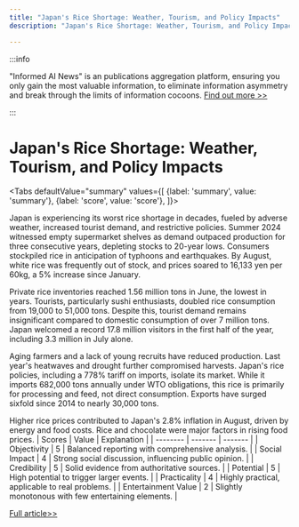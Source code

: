 ```yaml
---
title: "Japan's Rice Shortage: Weather, Tourism, and Policy Impacts"
description: "Japan's Rice Shortage: Weather, Tourism, and Policy Impacts"

---
```



:::info

"Informed AI News" is an publications aggregation platform, ensuring you only gain the most valuable information, to eliminate information asymmetry and break through the limits of information cocoons.  [Find out more >>](/)

:::

# Japan's Rice Shortage: Weather, Tourism, and Policy Impacts


<Tabs
	defaultValue="summary"
	values={[
	{label: 'summary', value: 'summary'},
	{label: 'score', value: 'score'},
]}>
<TabItem value="summary">


Japan is experiencing its worst rice shortage in decades, fueled by adverse weather, increased tourist demand, and restrictive policies. Summer 2024 witnessed empty supermarket shelves as demand outpaced production for three consecutive years, depleting stocks to 20-year lows. Consumers stockpiled rice in anticipation of typhoons and earthquakes. By August, white rice was frequently out of stock, and prices soared to 16,133 yen per 60kg, a 5% increase since January.

Private rice inventories reached 1.56 million tons in June, the lowest in years. Tourists, particularly sushi enthusiasts, doubled rice consumption from 19,000 to 51,000 tons. Despite this, tourist demand remains insignificant compared to domestic consumption of over 7 million tons. Japan welcomed a record 17.8 million visitors in the first half of the year, including 3.3 million in July alone.

Aging farmers and a lack of young recruits have reduced production. Last year's heatwaves and drought further compromised harvests. Japan's rice policies, including a 778% tariff on imports, isolate its market. While it imports 682,000 tons annually under WTO obligations, this rice is primarily for processing and feed, not direct consumption. Exports have surged sixfold since 2014 to nearly 30,000 tons.

Higher rice prices contributed to Japan's 2.8% inflation in August, driven by energy and food costs. Rice and chocolate were major factors in rising food prices.
</TabItem>
<TabItem value="score">
	| Scores     | Value   | Explanation |
	| -------- | ------- | ------- |
	| Objectivity  | 5    | Balanced reporting with comprehensive analysis.    |
	| Social Impact | 4     | Strong social discussion, influencing public opinion.    |
	| Credibility    | 5    | Solid evidence from authoritative sources.    |
	| Potential    | 5    | High potential to trigger larger events.    |
	| Practicality    | 4    | Highly practical, applicable to real problems.    |
	| Entertainment Value    | 2    | Slightly monotonous with few entertaining elements.    |
</TabItem>
</Tabs>

[Full article>>](https://www.cnbc.com/2024/09/25/japans-largest-rice-shortage-in-years-exacerbated-by-sushi-hungry-tourists-.html)
